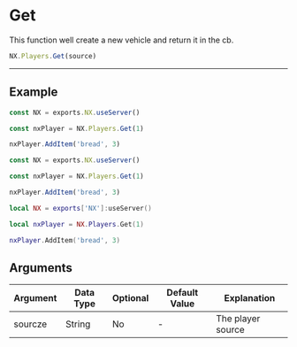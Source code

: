 
# Get

This function well create a new vehicle and return it in the cb.

```typescript
NX.Players.Get(source)
```

---

## Example

<Tabs>
<TabItem value="ts" label="TypeScript">

```typescript
const NX = exports.NX.useServer()

const nxPlayer = NX.Players.Get(1)

nxPlayer.AddItem('bread', 3)
```

</TabItem>
<TabItem value="js" label="JavaScript">

```js
const NX = exports.NX.useServer()

const nxPlayer = NX.Players.Get(1)

nxPlayer.AddItem('bread', 3)
```

</TabItem>
<TabItem value="lua" label="Lua">

```lua
local NX = exports['NX']:useServer()

local nxPlayer = NX.Players.Get(1)

nxPlayer.AddItem('bread', 3)
```

</TabItem>
</Tabs>

## Arguments

| Argument | Data Type | Optional | Default Value | Explanation       |
| -------- | --------- | -------- | ------------- | ----------------- |
| sourcze  | String    | No       | -             | The player source |
